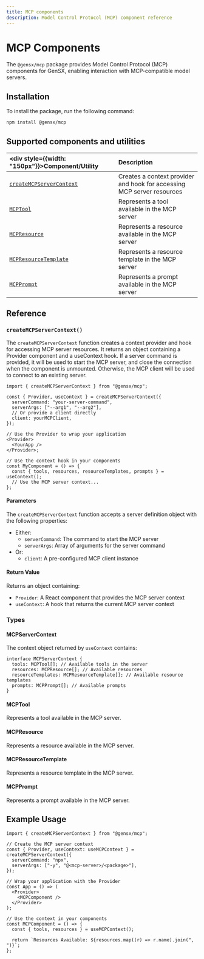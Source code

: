 ```yaml
---
title: MCP components
description: Model Control Protocol (MCP) component reference
---
```


# MCP Components

The `@gensx/mcp` package provides Model Control Protocol (MCP) components for GenSX, enabling interaction with MCP-compatible model servers.

## Installation

To install the package, run the following command:

```bash
npm install @gensx/mcp
```

## Supported components and utilities

| <div style={{width: "150px"}}>Component/Utility</div> | Description                                                            |
| :---------------------------------------------------- | :--------------------------------------------------------------------- |
| [`createMCPServerContext`](#createmcpservercontext)   | Creates a context provider and hook for accessing MCP server resources |
| [`MCPTool`](#mcptool)                                 | Represents a tool available in the MCP server                          |
| [`MCPResource`](#mcpresource)                         | Represents a resource available in the MCP server                      |
| [`MCPResourceTemplate`](#mcpresourcetemplate)         | Represents a resource template in the MCP server                       |
| [`MCPPrompt`](#mcpprompt)                             | Represents a prompt available in the MCP server                        |

## Reference

### `createMCPServerContext()`

The `createMCPServerContext` function creates a context provider and hook for accessing MCP server resources. It returns an object containing a Provider component and a useContext hook.
If a server command is provided, it will be used to start the MCP server, and close the connection when the component is unmounted. Otherwise, the MCP client will be used to connect to an existing server.

```tsx
import { createMCPServerContext } from "@gensx/mcp";

const { Provider, useContext } = createMCPServerContext({
  serverCommand: "your-server-command",
  serverArgs: ["--arg1", "--arg2"],
  // Or provide a client directly
  client: yourMCPClient,
});

// Use the Provider to wrap your application
<Provider>
  <YourApp />
</Provider>;

// Use the context hook in your components
const MyComponent = () => {
  const { tools, resources, resourceTemplates, prompts } = useContext();
  // Use the MCP server context...
};
```

#### Parameters

The `createMCPServerContext` function accepts a server definition object with the following properties:

- Either:
  - `serverCommand`: The command to start the MCP server
  - `serverArgs`: Array of arguments for the server command
- Or:
  - `client`: A pre-configured MCP client instance

#### Return Value

Returns an object containing:

- `Provider`: A React component that provides the MCP server context
- `useContext`: A hook that returns the current MCP server context

### Types

#### MCPServerContext

The context object returned by `useContext` contains:

```tsx
interface MCPServerContext {
  tools: MCPTool[]; // Available tools in the server
  resources: MCPResource[]; // Available resources
  resourceTemplates: MCPResourceTemplate[]; // Available resource templates
  prompts: MCPPrompt[]; // Available prompts
}
```

#### MCPTool

Represents a tool available in the MCP server.

#### MCPResource

Represents a resource available in the MCP server.

#### MCPResourceTemplate

Represents a resource template in the MCP server.

#### MCPPrompt

Represents a prompt available in the MCP server.

## Example Usage

```tsx
import { createMCPServerContext } from "@gensx/mcp";

// Create the MCP server context
const { Provider, useContext: useMCPContext } = createMCPServerContext({
  serverCommand: "npx",
  serverArgs: ["-y", "@<mcp-server>/<package>"],
});

// Wrap your application with the Provider
const App = () => (
  <Provider>
    <MCPComponent />
  </Provider>
);

// Use the context in your components
const MCPComponent = () => {
  const { tools, resources } = useMCPContext();

  return `Resources Available: ${resources.map((r) => r.name).join(", ")}`;
};
```
